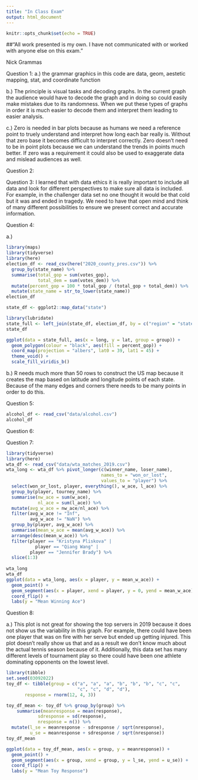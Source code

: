 ```yaml
---
title: "In Class Exam"
output: html_document
---
```


```r
knitr::opts_chunk$set(echo = TRUE)
```

##“All work presented is my own. I have not communicated with or worked with anyone else on this exam.”

Nick Grammas 

Question 1:
a.) the grammar graphics in this code are data, geom, aestetic mapping, stat, and coordinate function

b.) The principle is visual tasks and decoding graphs. In the current graph the audience would have to decode the graph and in doing so could easily make mistakes due to its randomness. When we put these types of graphs in order it is much easier to decode them and interpret them leading to easier analysis.

c.) Zero is needed in bar plots because as humans we need a reference point to truely understand and interpret how long each bar really is. Without that zero base it becomes difficult to interpret correctly. Zero doesn't need to be in point plots because we can understand the trends in points much better. If zero was a requirement it could also be used to exaggerate data and mislead audiences as well.

Question 2:


Question 3:
I learned that with data ethics it is really important to include all data and look for different perspectives to make sure all data is included. For example, in the challenger data set no one thought it would be that cold but it was and ended in tragedy. We need to have that open mind and think of many different possibilities to ensure we present correct and accurate information.

Question 4:
 
a.)
```r
library(maps)
library(tidyverse)
library(here)
election_df <- read_csv(here("2020_county_pres.csv")) %>%
  group_by(state_name) %>%
  summarise(total_gop = sum(votes_gop),
            total_dem = sum(votes_dem)) %>%
  mutate(percent_gop = 100 * total_gop / (total_gop + total_dem)) %>%
  mutate(state_name = str_to_lower(state_name))
election_df

state_df <- ggplot2::map_data("state")

library(lubridate)
state_full <- left_join(state_df, election_df, by = c("region" = "state_name"))
state_df
```
```r
ggplot(data = state_full, aes(x = long, y = lat, group = group)) +
  geom_polygon(colour = "black", aes(fill = percent_gop)) +
  coord_map(projection = "albers", lat0 = 39, lat1 = 45) +
  theme_void() +
  scale_fill_viridis_b()
```
b.)
R needs much more than 50 rows to construct the US map because it creates the map based on latitude and longitude points of each state. Because of the many edges and corners there needs to be many points in order to do this.

Question 5:
```r
alcohol_df <- read_csv("data/alcohol.csv")
alcohol_df
```
Question 6:


Question 7:
```r
library(tidyverse)
library(here)
wta_df <- read_csv("data/wta_matches_2019.csv")
wta_long <- wta_df %>% pivot_longer(c(winner_name, loser_name),
                                    names_to = "won_or_lost",
                                    values_to = "player") %>%
  select(won_or_lost, player, everything(), w_ace, l_ace) %>%
  group_by(player, tourney_name) %>%
  summarise(nw_ace = sum(w_ace),
            nl_ace = sum(l_ace)) %>%
  mutate(avg_w_ace = nw_ace/nl_ace) %>%
  filter(avg_w_ace != "Inf",
         avg_w_ace != "NaN") %>%
  group_by(player, avg_w_ace) %>%
  summarise(mean_w_ace = mean(avg_w_ace)) %>%
  arrange(desc(mean_w_ace)) %>%
  filter(player == "Kristyna Pliskova" |
           player == "Qiang Wang" |
         player == "Jennifer Brady") %>%
  slice(1:3)
  
wta_long
wta_df
ggplot(data = wta_long, aes(x = player, y = mean_w_ace)) +
  geom_point() +
  geom_segment(aes(x = player, xend = player, y = 0, yend = mean_w_ace)) +
  coord_flip() +
  labs(y = "Mean Winning Ace")
```

Question 8:

a.)
This plot is not great for showing the top servers in 2019 because it does not show us the variability in this graph. For example, there could have been one player that was on fire with her serve but ended up getting injured. This plot doesn't really show us that and as a result we don't know much about the actual tennis season because of it. Additionally, this data set has many different levels of tournament play so there could have been one athlete dominating opponents on the lowest level. 

```r
library(tibble)
set.seed(03092022)
toy_df <- tibble(group = c("a", "a", "a", "b", "b", "b", "c", "c",
                           "c", "c", "d", "d"),
       response = rnorm(12, 4, 3))

toy_df_mean <- toy_df %>% group_by(group) %>%
    summarise(meanresponse = mean(response),
            sdresponse = sd(response),
            nresponse = n()) %>%
  mutate(l_se = meanresponse - sdresponse / sqrt(nresponse),
         u_se = meanresponse + sdresponse / sqrt(nresponse))
toy_df_mean

ggplot(data = toy_df_mean, aes(x = group, y = meanresponse)) +
  geom_point() +
  geom_segment(aes(x = group, xend = group, y = l_se, yend = u_se)) +
  coord_flip() +
  labs(y = "Mean Toy Response")
```

